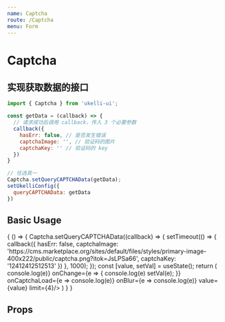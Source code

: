 ```yaml
---
name: Captcha
route: /Captcha
menu: Form
---
```



# Captcha

## 实现获取数据的接口

```js
import { Captcha } from 'ukelli-ui';

const getData = (callback) => {
  // 请求成功后调用 callback，传入 3 个必要参数
  callback({
    hasErr: false, // 是否发生错误
    captchaImage: '', // 验证码的图片
    captchaKey: '' // 验证码的 key
  })
}

// 任选其一
Captcha.setQueryCAPTCHAData(getData);
setUkelliConfig({
  queryCAPTCHAData: getData
})
```

## Basic Usage

<Playground>
  {
    () => {
      Captcha.setQueryCAPTCHAData((callback) => {
        setTimeout(() => {
          callback({
            hasErr: false,
            captchaImage: 'https://cms.marketplace.org/sites/default/files/styles/primary-image-400x222/public/captcha.png?itok=JsLPSa66',
            captchaKey: '12412412512513'
          })
        }, 1000);
      });
      const [value, setVal] = useState();
      return (
        <Captcha
          onError={e => console.log(e)}
          onChange={e => {
            console.log(e)
            setVal(e);
          }}
          onCaptchaLoad={e => console.log(e)}
          onBlur={e => console.log(e)}
          value={value}
          limit={4}/>
      )
    }
  }
</Playground>

## Props

<Props of={Captcha} />
